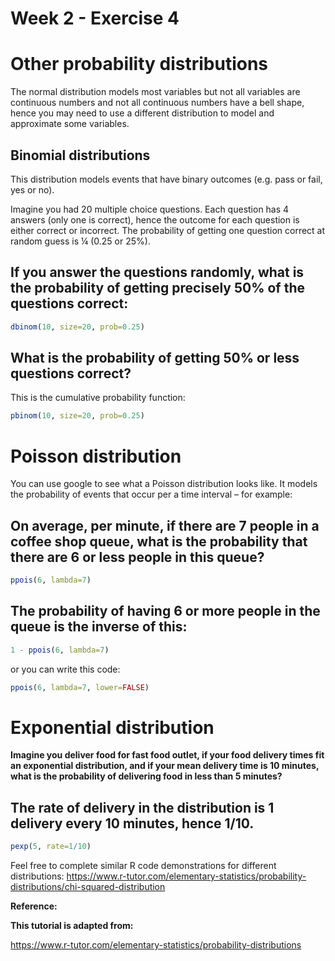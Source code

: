 # Week 2 - Exercise 4

# **Other probability distributions**

The normal distribution models most variables but not all variables are
continuous numbers and not all continuous numbers have a bell shape, hence you
may need to use a different distribution to model and approximate some
variables.

## **Binomial distributions**

This distribution models events that have binary outcomes (e.g. pass or fail,
yes or no).

Imagine you had 20 multiple choice questions. Each question has 4 answers (only
one is correct), hence the outcome for each question is either correct or
incorrect. The probability of getting one question correct at random guess is ¼
(0.25 or 25%).

## **If you answer the questions randomly, what is the probability of getting precisely 50% of the questions correct:**

```r
dbinom(10, size=20, prob=0.25)
```

## **What is the probability of getting 50% or less questions correct?**

This is the cumulative probability function:

```r
pbinom(10, size=20, prob=0.25)
```

# **Poisson distribution**

You can use google to see what a Poisson distribution looks like. It models the
probability of events that occur per a time interval – for example:

## **On average, per minute, if there are 7 people in a coffee shop queue, what is the probability that there are 6 or less people in this queue?**

```r
ppois(6, lambda=7)
```

## **The probability of having 6 or more people in the queue is the inverse of this:**

```r
1 - ppois(6, lambda=7)
```

or you can write this code:

```r
ppois(6, lambda=7, lower=FALSE)
```

# **Exponential distribution**

**Imagine you deliver food for fast food outlet, if your food delivery times fit
an exponential distribution, and if your mean delivery time is 10 minutes, what
is the probability of delivering food in less than 5 minutes?**

## The rate of delivery in the distribution is 1 delivery every 10 minutes, hence 1/10.

```r
pexp(5, rate=1/10)
```

Feel free to complete similar R code demonstrations for different distributions:
<https://www.r-tutor.com/elementary-statistics/probability-distributions/chi-squared-distribution>

**Reference:**

**This tutorial is adapted from:**

<https://www.r-tutor.com/elementary-statistics/probability-distributions>
